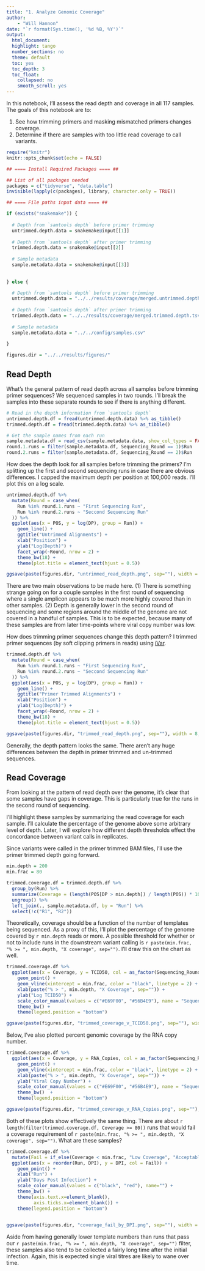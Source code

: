 ```yaml
---
title: "1. Analyze Genomic Coverage"
author:
    - "Will Hannon"
date: "`r format(Sys.time(), '%d %B, %Y')`"
output: 
  html_document:
  highlight: tango
  number_sections: no
  theme: default
  toc: yes
  toc_depth: 3
  toc_float:
    collapsed: no
    smooth_scroll: yes
---
```


In this notebook, I'll assess the read depth and coverage in all 117 samples. The goals of this notebook are to: 

1. See how trimming primers and masking mismatched primers changes coverage.
2. Determine if there are samples with too little read coverage to call variants. 

```r
require("knitr")
knitr::opts_chunk$set(echo = FALSE)
```

```r

## ==== Install Required Packages ==== ##

## List of all packages needed
packages = c("tidyverse", "data.table")
invisible(lapply(c(packages), library, character.only = TRUE))

```

```r

## ==== File paths input data ==== ##

if (exists("snakemake")) {
  
  # Depth from `samtools depth` before primer trimming
  untrimmed.depth.data = snakemake@input[[1]]
  
  # Depth from `samtools depth` after primer trimming
  trimmed.depth.data = snakemake@input[[2]]
  
  # Sample metadata
  sample.metadata.data = snakemake@input[[3]]
  
  
} else {

  # Depth from `samtools depth` before primer trimming
  untrimmed.depth.data = "../../results/coverage/merged.untrimmed.depth.tsv"
  
  # Depth from `samtools depth` after primer trimming
  trimmed.depth.data = "../../results/coverage/merged.trimmed.depth.tsv"
  
  # Sample metadata
  sample.metadata.data = "../../config/samples.csv"
  
}

```

```r

figures.dir = "../../results/figures/"

```


## Read Depth

What's the general pattern of read depth across all samples before trimming primer sequences? We sequenced samples in two rounds. I'll break the samples into these separate rounds to see if there is anything different. 

```r

# Read in the depth information from `samtools depth`
untrimmed.depth.df = fread(untrimmed.depth.data) %>% as_tibble()
trimmed.depth.df = fread(trimmed.depth.data) %>% as_tibble()

# Get the sample names from each run
sample.metadata.df = read_csv(sample.metadata.data, show_col_types = FALSE)
round.1.runs = filter(sample.metadata.df, Sequencing_Round == 1)$Run
round.2.runs = filter(sample.metadata.df, Sequencing_Round == 2)$Run
```

How does the depth look for all samples before trimming the primers? I'm splitting up the first and second sequencing runs in case there are obvious differences. I capped the maximum depth per position at 100,000 reads. I'll plot this on a log scale. 

```r

untrimmed.depth.df %>% 
  mutate(Round = case_when(
    Run %in% round.1.runs ~ "First Sequencing Run",
    Run %in% round.2.runs ~ "Seccond Sequencing Run"
  )) %>% 
  ggplot(aes(x = POS, y = log(DP), group = Run)) +
    geom_line() + 
    ggtitle("Untrimmed Alignments") + 
    xlab("Position") + 
    ylab("Log(Depth)") +
    facet_wrap(~Round, nrow = 2) +
    theme_bw(18) + 
    theme(plot.title = element_text(hjust = 0.5))

ggsave(paste(figures.dir, "untrimmed_read_depth.png", sep=""), width = 8, height = 6)

```

There are two main observations to be made here. (1) There is something strange going on for a couple samples in the first round of sequencing where a single amplicon appears to be much more highly covered than in other samples. (2) Depth is generally lower in the second round of sequencing and some regions around the middle of the genome are not covered in a handful of samples. This is to be expected, because many of these samples are from later time-points where viral copy number was low.

How does trimming primer sequences change this depth pattern? I trimmed primer sequences (by soft clipping primers in reads) using [iVar](https://andersen-lab.github.io/ivar/html/manualpage.html). 

```r

trimmed.depth.df %>% 
  mutate(Round = case_when(
    Run %in% round.1.runs ~ "First Sequencing Run",
    Run %in% round.2.runs ~ "Seccond Sequencing Run"
  )) %>% 
  ggplot(aes(x = POS, y = log(DP), group = Run)) +
    geom_line() + 
    ggtitle("Primer Trimmed Alignments") + 
    xlab("Position") + 
    ylab("Log(Depth)") +
    facet_wrap(~Round, nrow = 2) +
    theme_bw(18) + 
    theme(plot.title = element_text(hjust = 0.5))

ggsave(paste(figures.dir, "trimmed_read_depth.png", sep=""), width = 8, height = 6)

```

Generally, the depth pattern looks the same. There aren't any huge differences between the depth in primer trimmed and un-trimmed sequences. 

## Read Coverage 

From looking at the pattern of read depth over the genome, it's clear that some samples have gaps in coverage. This is particularly true for the runs in the second round of sequencing. 

I'll highlight these samples by summarizing the read coverage for each sample. I'll calculate the percentage of the genome above some arbitrary level of depth. Later, I will explore how different depth thresholds effect the concordance between variant calls in replicates. 

Since variants were called in the primer trimmed BAM files, I'll use the primer trimmed depth going forward. 

```r

min.depth = 200
min.frac = 80

trimmed.coverage.df = trimmed.depth.df %>% 
  group_by(Run) %>%
  summarize(Coverage = (length(POS[DP > min.depth]) / length(POS)) * 100) %>% 
  ungroup() %>% 
  left_join(., sample.metadata.df, by = "Run") %>% 
  select(!c("R1", "R2"))

```

Theoretically, coverage should be a function of the number of templates being sequenced. As a proxy of this, I'll plot the percentage of the genome covered by `r min.depth` reads or more. A possible threshold for whether or not to include runs in the downstream variant calling is `r paste(min.frac, "% >= ", min.depth, "X coverage", sep="")`. I'll draw this on the chart as well. 

```r

trimmed.coverage.df %>% 
  ggplot(aes(x = Coverage, y = TCID50, col = as_factor(Sequencing_Round))) + 
    geom_point() + 
    geom_vline(xintercept = min.frac, color = "black", linetype = 2) +
    xlab(paste("% > ", min.depth, "X Coverage", sep="")) + 
    ylab("Log TCID50") + 
    scale_color_manual(values = c("#E69F00", "#56B4E9"), name = "Sequencing Round") + 
    theme_bw() + 
    theme(legend.position = "bottom")

ggsave(paste(figures.dir, "trimmed_coverage_v_TCID50.png", sep=""), width = 4, height = 4)

```

Below, I've also plotted percent genomic coverage by the RNA copy number. 

```r

trimmed.coverage.df %>% 
  ggplot(aes(x = Coverage, y = RNA_Copies, col = as_factor(Sequencing_Round))) + 
    geom_point() + 
    geom_vline(xintercept = min.frac, color = "black", linetype = 2) +
    xlab(paste("% > ", min.depth, "X Coverage", sep="")) + 
    ylab("Viral Copy Number") + 
    scale_color_manual(values = c("#E69F00", "#56B4E9"), name = "Sequencing Round") + 
    theme_bw()  + 
    theme(legend.position = "bottom")

ggsave(paste(figures.dir, "trimmed_coverage_v_RNA_Copies.png", sep=""), width = 4, height = 4)

```

Both of these plots show effectively the same thing. There are about `r length(filter(trimmed.coverage.df, Coverage >= 80))` runs that would fail a coverage requirement of `r paste(min.frac, "% >= ", min.depth, "X coverage", sep="")`. What are these samples? 

```r

trimmed.coverage.df %>% 
  mutate(Fail = if_else(Coverage < min.frac, "Low Coverage", "Acceptable Coverage")) %>% 
  ggplot(aes(x = reorder(Run, DPI), y = DPI, col = Fail)) +
    geom_point() + 
    xlab("Run") + 
    ylab("Days Post Infection") +
    scale_color_manual(values = c("black", "red"), name="") + 
    theme_bw() +
    theme(axis.text.x=element_blank(),
          axis.ticks.x=element_blank()) + 
    theme(legend.position = "bottom")
      

ggsave(paste(figures.dir, "coverage_fail_by_DPI.png", sep=""), width = 4, height = 4)

```

Aside from having generally lower template numbers than runs that pass our `r paste(min.frac, "% >= ", min.depth, "X coverage", sep="")` filter, these samples also tend to be collected a fairly long time after the initial infection. Again, this is expected single viral titres are likely to wane over time. 


